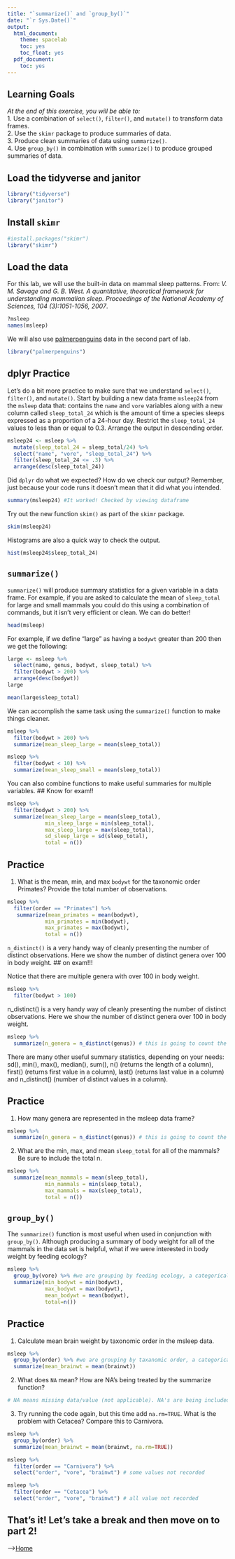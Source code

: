 ```yaml
---
title: "`summarize()` and `group_by()`"
date: "`r Sys.Date()`"
output:
  html_document:
    theme: spacelab
    toc: yes
    toc_float: yes
  pdf_document:
    toc: yes
---
```


## Learning Goals
*At the end of this exercise, you will be able to:*    
1. Use a combination of `select()`, `filter()`, and `mutate()` to transform data frames.  
2. Use the `skimr` package to produce summaries of data.  
3. Produce clean summaries of data using `summarize()`.  
4. Use `group_by()` in combination with `summarize()` to produce grouped summaries of data.  

## Load the tidyverse and janitor
```r
library("tidyverse")
library("janitor")
```

## Install `skimr`
```r
#install.packages("skimr")
library("skimr")
```

## Load the data
For this lab, we will use the built-in data on mammal sleep patterns. From: _V. M. Savage and G. B. West. A quantitative, theoretical framework for understanding mammalian sleep. Proceedings of the National Academy of Sciences, 104 (3):1051-1056, 2007_.
```r
?msleep
names(msleep)
```

We will also use [palmerpenguins](https://allisonhorst.github.io/palmerpenguins/articles/intro.html) data in the second part of lab.
```r
library("palmerpenguins")
```

## dplyr Practice
Let's do a bit more practice to make sure that we understand `select()`, `filter()`, and `mutate()`. Start by building a new data frame `msleep24` from the `msleep` data that: contains the `name` and `vore` variables along with a new column called `sleep_total_24` which is the amount of time a species sleeps expressed as a proportion of a 24-hour day. Restrict the `sleep_total_24` values to less than or equal to 0.3. Arrange the output in descending order.  
```r
msleep24 <- msleep %>% 
  mutate(sleep_total_24 = sleep_total/24) %>% 
  select("name", "vore", "sleep_total_24") %>% 
  filter(sleep_total_24 <= .3) %>% 
  arrange(desc(sleep_total_24))
```

Did `dplyr` do what we expected? How do we check our output? Remember, just because your code runs it doesn't mean that it did what you intended.
```r
summary(msleep24) #It worked! Checked by viewing dataframe
```

Try out the new function `skim()` as part of the `skimr` package.
```r
skim(msleep24)
```

Histograms are also a quick way to check the output.
```r
hist(msleep24$sleep_total_24)
```

## `summarize()`
`summarize()` will produce summary statistics for a given variable in a data frame. For example, if you are asked to calculate the mean of `sleep_total` for large and small mammals you could do this using a combination of commands, but it isn't very efficient or clean. We can do better!  
```r
head(msleep)
```

For example, if we define "large" as having a `bodywt` greater than 200 then we get the following:
```r
large <- msleep %>% 
  select(name, genus, bodywt, sleep_total) %>% 
  filter(bodywt > 200) %>% 
  arrange(desc(bodywt))
large
```

```r
mean(large$sleep_total)
```

We can accomplish the same task using the `summarize()` function to make things cleaner.
```r
msleep %>% 
  filter(bodywt > 200) %>% 
  summarize(mean_sleep_large = mean(sleep_total))

```

```r
msleep %>% 
  filter(bodywt < 10) %>% 
  summarize(mean_sleep_small = mean(sleep_total))
```

You can also combine functions to make useful summaries for multiple variables. ## Know for exam!!
```r
msleep %>% 
  filter(bodywt > 200) %>% 
  summarize(mean_sleep_large = mean(sleep_total), 
            min_sleep_large = min(sleep_total),
            max_sleep_large = max(sleep_total),
            sd_sleep_large = sd(sleep_total),
            total = n())
```

## Practice
1. What is the mean, min, and max `bodywt` for the taxonomic order Primates? Provide the total number of observations.
```r
msleep %>% 
  filter(order == "Primates") %>% 
   summarize(mean_primates = mean(bodywt),
            min_primates = min(bodywt),
            max_primates = max(bodywt),
            total = n())
```

`n_distinct()` is a very handy way of cleanly presenting the number of distinct observations. Here we show the number of distinct genera over 100 in body weight.  ## on exam!!!

Notice that there are multiple genera with over 100 in body weight.
```r
msleep %>% 
  filter(bodywt > 100)
```

n_distinct() is a very handy way of cleanly presenting the number of distinct observations. Here we show the number of distinct genera over 100 in body weight.
```r
msleep %>% 
  summarize(n_genera = n_distinct(genus)) # this is going to count the number of genera in msleeps
```

There are many other useful summary statistics, depending on your needs: sd(), min(), max(), median(), sum(), n() (returns the length of a column), first() (returns first value in a column), last() (returns last value in a column) and n_distinct() (number of distinct values in a column).

## Practice
1. How many genera are represented in the msleep data frame?
```r
msleep %>% 
  summarize(n_genera = n_distinct(genus)) # this is going to count the number of genera in msleeps
```

2. What are the min, max, and mean `sleep_total` for all of the mammals? Be sure to include the total n.
```r
msleep %>% 
  summarize(mean_mammals = mean(sleep_total),
            min_mammals = min(sleep_total),
            max_mammals = max(sleep_total),
            total = n())
```

## `group_by()`
The `summarize()` function is most useful when used in conjunction with `group_by()`. Although producing a summary of body weight for all of the mammals in the data set is helpful, what if we were interested in body weight by feeding ecology?
```r
msleep %>%
  group_by(vore) %>% #we are grouping by feeding ecology, a categorical variable
  summarize(min_bodywt = min(bodywt),
            max_bodywt = max(bodywt),
            mean_bodywt = mean(bodywt),
            total=n())
```

## Practice
1. Calculate mean brain weight by taxonomic order in the msleep data.
```r
msleep %>%
  group_by(order) %>% #we are grouping by taxanomic order, a categorical variable
  summarize(mean_brainwt = mean(brainwt))
```

2. What does `NA` mean? How are NA's being treated by the summarize function?
```r
# NA means missing data/value (not applicable). NA's are being included in the summarize function, resulting in an NA mean
```

3. Try running the code again, but this time add `na.rm=TRUE`. What is the problem with Cetacea? Compare this to Carnivora. 
```r
msleep %>%
  group_by(order) %>% 
  summarize(mean_brainwt = mean(brainwt, na.rm=TRUE))
```

```r
msleep %>% 
  filter(order == "Carnivora") %>% 
  select("order", "vore", "brainwt") # some values not recorded
```

```r
msleep %>% 
  filter(order == "Cetacea") %>% 
  select("order", "vore", "brainwt") # all value not recorded
```

## That's it! Let's take a break and then move on to part 2! 

-->[Home](https://jmledford3115.github.io/datascibiol/)  